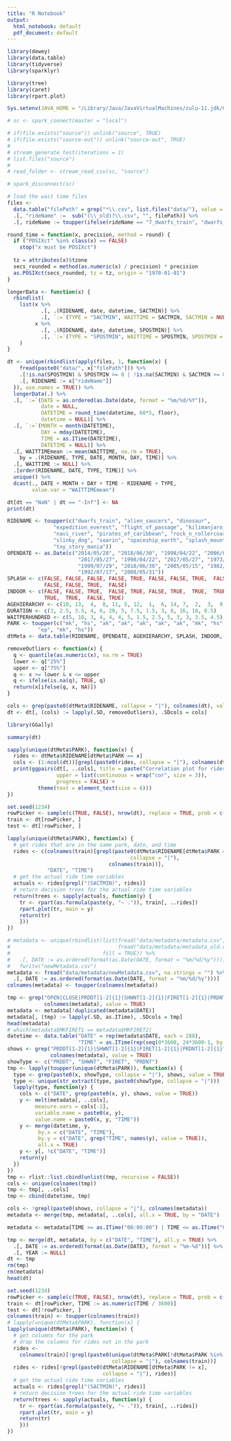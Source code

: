 ```yaml
---
title: "R Notebook"
output:
  html_notebook: default
  pdf_document: default
---
```


```r
library(dewey)
library(data.table)
library(tidyverse)
library(sparklyr)

library(tree)
library(caret)
library(rpart.plot)

Sys.setenv(JAVA_HOME = "/Library/Java/JavaVirtualMachines/zulu-11.jdk/Contents/Home")
```

```r
# sc <- spark_connect(master = "local")

# if(file.exists("source")) unlink("source", TRUE)
# if(file.exists("source-out")) unlink("source-out", TRUE)
# 
# stream_generate_test(iterations = 1)
# list.files("source")
# 
# read_folder <- stream_read_csv(sc, "source")

# spark_disconnect(sc)
```

```r
# load the wait time files
files <-
  data.table("filePath" = grep("*\\.csv", list.files("data/"), value = TRUE)) %>%
  .[, "rideName" :=  sub("(\\_old)?\\.csv", "", filePath)] %>%
  .[, rideName := toupper(ifelse(rideName == "7_dwarfs_train", "dwarfs_train", rideName))]

round_time = function(x, precision, method = round) {
  if ("POSIXct" %in% class(x) == FALSE)
    stop("x must be POSIXct")
  
  tz = attributes(x)$tzone
  secs_rounded = method(as.numeric(x) / precision) * precision
  as.POSIXct(secs_rounded, tz = tz, origin = "1970-01-01")
}

longerData <- function(x) {
  rbindlist(
    list(x %>% 
           .[, .(RIDENAME, date, datetime, SACTMIN)] %>% 
           .[, `:=`(TYPE = "SACTMIN", WAITTIME = SACTMIN, SACTMIN = NULL)],
         x %>% 
           .[, .(RIDENAME, date, datetime, SPOSTMIN)] %>% 
           .[, `:=`(TYPE = "SPOSTMIN", WAITTIME = SPOSTMIN, SPOSTMIN = NULL)])
    )
}

dt <- unique(rbindlist(apply(files, 1, function(x) { 
    fread(paste0("data/", x["filePath"])) %>%
    .[!is.na(SPOSTMIN) & SPOSTMIN >= 0 | !is.na(SACTMIN) & SACTMIN >= 0] %>%
    .[, RIDENAME := x["rideName"]]
  }), use.names = TRUE)) %>%
  longerData(.) %>%
  .[, `:=`(DATE = as.ordered(as.Date(date, format = "%m/%d/%Y")),
           date = NULL,
           DATETIME = round_time(datetime, 60*5, floor),
           datetime = NULL)] %>%
  .[, `:=`(MONTH = month(DATETIME),
           DAY = mday(DATETIME),
           TIME = as.ITime(DATETIME),
           DATETIME = NULL)] %>%
  .[, WAITTIMEmean := mean(WAITTIME, na.rm = TRUE),
    by = .(RIDENAME, TYPE, DATE, MONTH, DAY, TIME)] %>%
  .[, WAITTIME := NULL] %>%
  .[order(RIDENAME, DATE, TYPE, TIME)] %>%
  unique() %>%
  dcast(., DATE + MONTH + DAY + TIME ~ RIDENAME + TYPE, 
        value.var = "WAITTIMEmean")

dt[dt == "NaN" | dt == "-Inf"] <- NA
print(dt)
```

```r
RIDENAME <- toupper(c("dwarfs_train", "alien_saucers", "dinosaur", 
               "expedition_everest", "flight_of_passage", "kilimanjaro_safaris", 
               "navi_river", "pirates_of_caribbean", "rock_n_rollercoaster", 
               "slinky_dog", "soarin", "spaceship_earth", "splash_mountain", 
               "toy_story_mania"))
OPENDATE <- as.Date(c("2014/05/28", "2018/06/30", "1998/04/22", "2006/04/09", 
                       "2017/05/27", "1998/04/22", "2017/05/27", "1973/12/17", 
                       "1999/07/29", "2018/06/30", "2005/05/15", "1982/10/01", 
                       "1992/07/17", "2008/05/31"))
SPLASH <- c(FALSE, FALSE, FALSE, FALSE, TRUE, FALSE, FALSE, TRUE,  FALSE, FALSE,
            FALSE, FALSE, TRUE,  FALSE)
INDOOR <- c(FALSE, FALSE, TRUE,  FALSE, TRUE, FALSE, TRUE,  TRUE,  TRUE,  FALSE,
            TRUE,  TRUE,  FALSE, TRUE)
AGEHIERARCHY <- c(10, 13,  4,  8, 11, 5, 12,  1,  6, 14, 7,  2,  3,  9)
DURATION <- c(3, 2.5, 3.5, 4, 6, 20, 5, 7.5, 1.5, 3, 8, 16, 18, 6.5)
WAITPERHUNDRED <- c(5, 10, 3, 4, 4, 4, 5, 1.5, 2.5, 5, 3, 3, 3.5, 4.5)
PARK <- toupper(c("mk", "hs", "ak", "ak", "ak", "ak", "ak", "mk", "hs", "hs", "ep", 
          "ep", "mk", "hs"))
dtMeta <- data.table(RIDENAME, OPENDATE, AGEHIERARCHY, SPLASH, INDOOR, PARK, DURATION, WAITPERHUNDRED)
```

```r
removeOutliers <- function(x) {
  q <- quantile(as.numeric(x), na.rm = TRUE)
  lower <- q["25%"]
  upper <- q["75%"]
  q <- x >= lower & x <= upper
  q <- ifelse(is.na(q), TRUE, q)
  return(x[ifelse(q, x, NA)])
}

cols <- grep(paste0(dtMeta$RIDENAME, collapse = "|"), colnames(dt), value = TRUE)
dt <- dt[, (cols) := lapply(.SD, removeOutliers), .SDcols = cols]
```

```r
library(GGally)

summary(dt)

sapply(unique(dtMeta$PARK), function(x) {
  rides <- dtMeta$RIDENAME[dtMeta$PARK == x]
  cols <- (1:ncol(dt))[grepl(paste0(rides, collapse = "|"), colnames(dt))]
  print(ggpairs(dt[, ..cols], title = paste("Correlation plot for rides in", x), 
                upper = list(continuous = wrap("cor", size = 3)),
                progress = FALSE) +
          theme(text = element_text(size = 6)))
})
```


```r

set.seed(1234)
rowPicker <- sample(c(TRUE, FALSE), nrow(dt), replace = TRUE, prob = c(.5, .5))
train <- dt[rowPicker, ]
test <- dt[!rowPicker, ]

lapply(unique(dtMeta$PARK), function(x) {
  # get rides that are in the same park, date, and time
  rides <- c(colnames(train)[grepl(paste0(dtMeta$RIDENAME[dtMeta$PARK == x],
                                        collapse = "|"),
                                 colnames(train))],
             "DATE", "TIME")
  # get the actual ride time variables
  actuals <- rides[grepl("(SACTMIN)", rides)]
  # return decision trees for the actual ride time variables
  return(trees <- sapply(actuals, function(y) {
    tr <- rpart(as.formula(paste(y, "~ .")), train[, ..rides])
    rpart.plot(tr, main = y)
    return(tr)
    }))
})
```

```r
# metadata <- unique(rbindlist(list(fread("data/metadata/metadata.csv", na.strings = c("")), 
#                                   fread("data/metadata/metadata_old.csv", na.strings = c(""))),
#                              fill = TRUE)) %>%
#   .[, DATE := as.ordered(format(as.Date(DATE, format = "%m/%d/%y")))] %>%
#   fwrite("newMetadata.csv")
metadata <- fread("data/metadata/newMetadata.csv", na.strings = "") %>%
  .[, DATE := as.ordered(format(as.Date(DATE, format = "%m/%d/%y")))]
colnames(metadata) <- toupper(colnames(metadata))

tmp <- grep("OPEN|CLOSE|PRDDT[1-2]{1}|SHWNT[1-2]{1}|FIRET[1-2]{1}|PRDNT[1-2]{1}|SUNSET", 
            colnames(metadata), value = TRUE)
metadata <- metadata[!duplicated(metadata$DATE)]
metadata[, (tmp) := lapply(.SD, as.ITime), .SDcols = tmp]
head(metadata)
# which(metadata$MKFIRET1 == metadata$MKFIRET2)
datetime <- data.table("DATE" = rep(metadata$DATE, each = 288), 
                       "TIME" = as.ITime(rep(seq(0*3600, 24*3600-1, by = 60*5))))
shows <- grep("PRDDT[1-2]{1}|SHWNT[1-2]{1}|FIRET[1-2]{1}|PRDNT[1-2]{1}", 
              colnames(metadata), value = TRUE)
showType <- c("PRDDT", "SHWNT", "FIRET", "PRDNT")
tmp <- lapply(toupper(unique(dtMeta$PARK)), function(x) {
  type <- grep(paste0(x, showType, collapse = "|"), shows, value = TRUE)
  type <- unique(str_extract(type, paste0(showType, collapse = "|")))
  lapply(type, function(y) {
    cols <- c("DATE", grep(paste0(x, y), shows, value = TRUE))
    y <- melt(metadata[, ..cols],
         measure.vars = cols[-1],
         variable.name = paste0(x, y),
         value.name = paste0(x, y, "TIME"))
    y <- merge(datetime, y,
          by.x = c("DATE", "TIME"),
          by.y = c("DATE", grep("TIME", names(y), value = TRUE)),
          all.x = TRUE)
    y <- y[, !c("DATE", "TIME")]
    return(y)
  })
})
tmp <- rlist::list.cbind(unlist(tmp, recursive = FALSE))
cols <- unique(colnames(tmp))
tmp <- tmp[, ..cols]
tmp <- cbind(datetime, tmp)

cols <- !grepl(paste0(shows, collapse = "|"), colnames(metadata))
metadata <- merge(tmp, metadata[, ..cols], all.x = TRUE, by = "DATE")

metadata <- metadata[TIME >= as.ITime("06:00:00") | TIME <= as.ITime("03:00:00")]

tmp <- merge(dt, metadata, by = c("DATE", "TIME"), all.y = TRUE) %>%
  .[, DATE := as.ordered(format(as.Date(DATE), format = "%m-%d"))] %>%
  .[, YEAR := NULL]
dt <- tmp
rm(tmp)
rm(metadata)
head(dt)
```

```r
set.seed(1234)
rowPicker <- sample(c(TRUE, FALSE), nrow(dt), replace = TRUE, prob = c(.5, .5))
train <- dt[rowPicker, TIME := as.numeric(TIME / 3600)]
test <- dt[!rowPicker, ]
colnames(train) <- toupper(colnames(train))
# lapply(unique(dtMeta$PARK), function(x) {
lapply(unique(dtMeta$PARK), function(x) {
  # get columns for the park
  # drop the columns for rides not in the park
  rides <-
    colnames(train)[!grepl(paste0(unique(dtMeta$PARK[!dtMeta$PARK %in% x]), 
                                  collapse = "|"), colnames(train))]
  rides <- rides[!grepl(paste0(dtMeta$RIDENAME[dtMeta$PARK != x], 
                               collapse = "|"), rides)]
  # get the actual ride time variables
  actuals <- rides[grepl("(SACTMIN)", rides)]
  # return decision trees for the actual ride time variables
  return(trees <- sapply(actuals, function(y) {
    tr <- rpart(as.formula(paste(y, "~ .")), train[, ..rides])
    rpart.plot(tr, main = y)
    return(tr)
    }))
})
```

